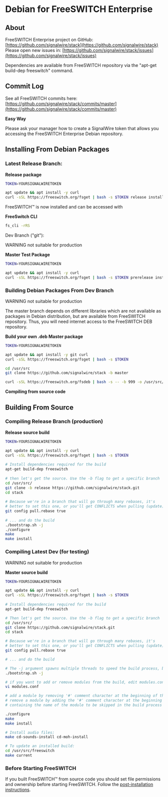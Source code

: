 
# Debian for FreeSWITCH Enterprise 

 

## About

FreeSWITCH Enterprise project on GitHub: [https://github.com/signalwire/stack](https://github.com/signalwire/stack)  
Please open new issues in: [https://github.com/signalwire/stack/issues](https://github.com/signalwire/stack/issues)

Dependencies are available from FreeSWITCH repository via the "apt-get build-dep freeswitch" command.

## Commit Log

See all FreeSWITCH commits here: [https://github.com/signalwire/stack/commits/master](https://github.com/signalwire/stack/commits/master)

**Easy Way**

Please ask your manager how to create a SignalWire token that allows you accessing the FreeSWITCH Enterprise Debian repository.

## Installing From Debian Packages

### Latest Release Branch:

**Release package**

```bash
TOKEN=YOURSIGNALWIRETOKEN

apt update && apt install -y curl
curl -sSL https://freeswitch.org/fsget | bash -s $TOKEN release install
```

FreeSWITCH™ is now installed and can be accessed with

**FreeSwitch CLI**

```bash
fs_cli -rRS
```

Dev Branch ("git"):

WARNING not suitable for production

**Master Test Package**

```bash
TOKEN=YOURSIGNALWIRETOKEN

apt update && apt install -y curl
curl -sSL https://freeswitch.org/fsget | bash -s $TOKEN prerelease install
```

### Building Debian Packages From Dev Branch

WARNING not suitable for production

The master branch depends on different libraries which are not available as packages in Debian distribution, but are available from FreeSWITCH repository. Thus, you will need internet access to the FreeSWITCH DEB repository.

**Build your own .deb Master package**

```bash
TOKEN=YOURSIGNALWIRETOKEN

apt update && apt install -y git curl
curl -sSL https://freeswitch.org/fsget | bash -s $TOKEN

cd /usr/src
git clone https://github.com/signalwire/stack -b master

curl -sSL https://freeswitch.org/fsdeb | bash -s -- -b 999 -o /usr/src/fsdebs/ -w /usr/src/stack
```

**Compiling from source code**

## Building From Source

### Compiling Release Branch (production)

**Release source build**

```bash
TOKEN=YOURSIGNALWIRETOKEN

apt update && apt install -y curl
curl -sSL https://freeswitch.org/fsget | bash -s $TOKEN
 
# Install dependencies required for the build
apt-get build-dep freeswitch
 
# then let's get the source. Use the -b flag to get a specific branch
cd /usr/src/
git clone -b release https://github.com/signalwire/stack.git
cd stack
 
# Because we're in a branch that will go through many rebases, it's
# better to set this one, or you'll get CONFLICTS when pulling (update).
git config pull.rebase true
 
# ... and do the build
./bootstrap.sh -j
./configure
make
make install
```

### Compiling Latest Dev (for testing)

WARNING not suitable for production

**Master source build**

```bash
TOKEN=YOURSIGNALWIRETOKEN

apt update && apt install -y curl
curl -sSL https://freeswitch.org/fsget | bash -s $TOKEN
 
# Install dependencies required for the build
apt-get build-dep freeswitch

# Then let's get the source. Use the -b flag to get a specific branch
cd /usr/src/
git clone https://github.com/signalwire/stack.git
cd stack

# Because we're in a branch that will go through many rebases, it's
# better to set this one, or you'll get CONFLICTS when pulling (update).
git config pull.rebase true

# ... and do the build

# The -j argument spawns multiple threads to speed the build process, but causes trouble on some systems
./bootstrap.sh -j

# if you want to add or remove modules from the build, edit modules.conf
vi modules.conf

# add a module by removing '#' comment character at the beginning of the line
# remove a module by adding the '#' comment character at the beginning of the line 
# containing the name of the module to be skipped in the build process

./configure
make
make install

# Install audio files:
make cd-sounds-install cd-moh-install

# To update an installed build:
cd /usr/src/freeswitch
make current
```

### Before Starting FreeSWITCH

If you built FreeSWITCH™ from source code you should set file permissions and ownership before starting FreeSWITCH. Follow the [post-installation instructions](./Debian-Post-Install-Tasks_13172868.mdx#about).


